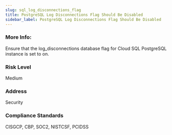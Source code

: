 ```yaml
---
slug: sql_log_disconnections_flag
title: PostgreSQL Log Disconnections Flag Should Be Disabled
sidebar_label: PostgreSQL Log Disconnections Flag Should Be Disabled
---
```


### More Info:

Ensure that the log_disconnections database flag for Cloud SQL PostgreSQL instance is set to on.

### Risk Level

Medium

### Address

Security

### Compliance Standards

CISGCP, CBP, SOC2, NISTCSF, PCIDSS


